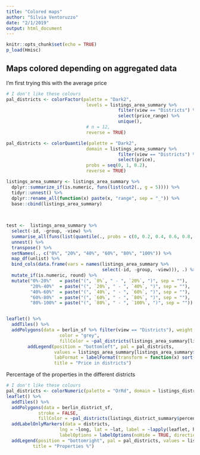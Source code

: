 ```yaml
---
title: "Colored maps"
author: "Silvia Ventoruzzo"
date: "2/1/2019"
output: html_document
---
```


```r
knitr::opts_chunk$set(echo = TRUE)
p_load(Hmisc)
```

## Maps colored depending on aggregated data

I'm first trying this with the average price

```r
# I don't like these colours
pal_districts <- colorFactor(palette = "Dark2",
                              levels = listings_area_summary %>%
                                          filter(view == "Districts") %>%
                                          select(price_range) %>%
                                          unique(),
                              # n = 12,
                              reverse = TRUE)

pal_districts <- colorQuantile(palette = "Dark2",
                              domain = listings_area_summary %>%
                                          filter(view == "Districts") %>%
                                          select(price),
                              probs = seq(0, 1, 0.2),
                              reverse = TRUE)

listings_area_summary <- listings_area_summary %>%
  dplyr::summarize_if(is.numeric, funs(list(cut2(., g = 5)))) %>%
  tidyr::unnest() %>%
  dplyr::rename_all(function(x) paste(x, "range", sep = "_")) %>%
  base::cbind(listings_area_summary)
  

  
test <-  listings_area_summary %>%
  select(-id, -group, -view) %>%
  summarise_all(funs(list(quantile(., probs = c(0, 0.2, 0.4, 0.6, 0.8, 1.0))))) %>%
  unnest() %>%
  transpose() %>%
  setNames(., c("0%", "20%", "40%", "60%", "80%", "100%")) %>%
  map_df(unlist) %>%
  bind_cols(data.frame(vars = names(listings_area_summary %>%
                                    select(-id, -group, -view))), .) %>%
  mutate_if(is.numeric, round) %>%
  mutate("0%-20%"   = paste("(", `0%`, " - ", `20%`, ")", sep = ""),
         "20%-40%"  = paste("(", `20%`, " - ", `40%`, ")", sep = ""),
         "40%-60%"  = paste("(", `40%`, " - ", `60%`, ")", sep = ""),
         "60%-80%"  = paste("(", `60%`, " - ", `80%`, ")", sep = ""),
         "80%-100%" = paste("(", `80%`, " - ", `100%`, ")", sep = ""))


leaflet() %>% 
  addTiles() %>%
  addPolygons(data = berlin_sf %>% filter(view == "Districts"), weight = 1, smoothFactor = 1, fillOpacity = 0.8,
                    color = "grey", 
                    fillColor = ~pal_districts(listings_area_summary[listings_area_summary$view == "Districts", "price_range"])) %>%
        addLegend(position = "bottomleft", pal = pal_districts, 
                  values = listings_area_summary[listings_area_summary$view == "Districts", "price_range"],
                  labFormat = labelFormat(transform = function(x) sort(x, decreasing = TRUE)),
                  title = "Price in districts")
```

Percentage of the properties in the different districts

```r
# I don't like these colours
pal_districts <- colorNumeric(palette = "OrRd", domain = listings_district_summary$percentage, n = 12, reverse = TRUE)
leaflet() %>%
  addTiles() %>%
  addPolygons(data = berlin_district_sf,
            stroke = FALSE,
            fillColor = ~pal_districts(listings_district_summary$percentage)) %>%
  addLabelOnlyMarkers(data = districts,
                    lng = ~long, lat = ~lat, label = ~lapply(leaflet, htmltools::HTML),
                    labelOptions = labelOptions(noHide = TRUE, direction = 'center', textOnly = TRUE)) %>%
  addLegend(position = "bottomright", pal = pal_districts, values = listings_district_summary$percentage,
          title = "Properties %")
```